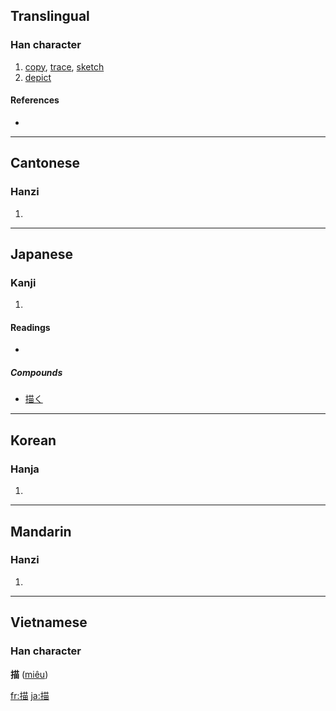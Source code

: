 ==Translingual==

===Han character===
{{Han char|rn=64|rad=手|as=09|sn=12|four=5406<sub>0</sub>|canj=手廿田 (QTW)}}

# [[copy]], [[trace]], [[sketch]]
# [[depict]]

====References====
* {{Han ref|kx=0441.170|dkj=12339|dj=0792.130|hdz=31892.030|uh=63CF|ud=25551|bh=B479|bd=46201}}

----

==Cantonese==

===Hanzi===
{{yue-hanzi|jyut=|y=miu4}}

# {{defn|Cantonese}}

----

==Japanese==

===Kanji===
{{ja-kanji|grade=c|rs=手09}}

# {{defn|Japanese}}

====Readings====
* {{ja-readings|on=[[びょう]] (byō)|kun=[[えがく]] (egaku)}}

=====Compounds=====
* [[描く]]

----

==Korean==

===Hanja===
{{ko-hanja|hangeul=묘|eumhun=|rv=myo|mr=myo|y=myo}}

# {{defn|Korean}}

----

==Mandarin==

===Hanzi===
{{cmn-hanzi|pin=[[dī]] ([[di1]]), [[dǐ]] ([[di3]]), [[miáo]] ([[miao2]]), [[shí]] ([[shi2]])|wg=ti<sup>1</sup>, ti<sup>3</sup>, miao<sup>2</sup>, shih<sup>2</sup>}}

# {{defn|Mandarin}}

----

==Vietnamese==
===Han character===
'''描''' ([[miêu]])

[[fr:描]]
[[ja:描]]